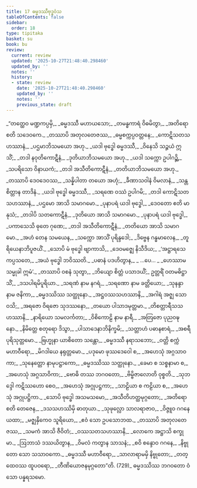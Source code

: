 ```yaml
---
title: 17 ဓမ္မဒဿီဗုဒ္ဓဝံသ
tableOfContents: false
sidebar:
  order: 18
type: tipitaka
basket: su
book: bu
review:
  current: review
  updated: '2025-10-27T21:48:40.298460'
  updated_by: ''
  notes: ''
  history:
  - state: review
    date: '2025-10-27T21:48:40.298460'
    updated_by: ''
    notes: ''
    previous_state: draft
---
```



<ReviewStatus review={frontmatter.review} showDetails={true} />

<HypothesisAnnotation frontmatter={frontmatter} />

<DynamicBreadcrumb />

<Division number="1" book="bu" e="ch" v="21" p="355">

<Paragraph number="722" type="verses" book="bu">
_“တတ္ထေဝ မဏ္ဍကပ္ပမှိ,_  
_ဓမ္မဒဿီ မဟာယသော;_  
_တမန္ဓကာရံ ဝိဓမိတွာ,_  
_အတိရောစတိ သဒေဝကေ._  

</Paragraph>

</Division>
<Division number="2" book="bu" e="ch" v="21" p="355">

<Paragraph number="723" type="verses" book="bu">
_တဿာပိ အတုလတေဇဿ,_  
_ဓမ္မစက္ကပ္ပဝတ္တနေ;_  
_ကောဋိသတသဟဿာနံ,_  
_ပဌမာဘိသမယော အဟု._  

</Paragraph>

</Division>
<Division number="3" book="bu" e="ch" v="21" p="355">

<Paragraph number="724" type="verses" book="bu">
_ယဒါ ဗုဒ္ဓေါ ဓမ္မဒဿီ,_  
_ဝိနေသိ သဉ္ဇယံ ဣသိံ;_  
_တဒါ နဝုတိကောဋီနံ,_  
_ဒုတိယာဘိသမယော အဟု._  

</Paragraph>

</Division>
<Division number="4" book="bu" e="ch" v="21" p="355">

<Paragraph number="725" type="verses" book="bu">
_ယဒါ သက္ကော ဥပါဂဉ္ဆိ,_  
_သပရိသော ဝိနာယကံ;_  
_တဒါ အသီတိကောဋီနံ,_  
_တတိယာဘိသမယော အဟု._  

</Paragraph>

</Division>
<Division number="5" book="bu" e="ch" v="21" p="355">

<Paragraph number="726" type="verses" book="bu">
_တဿာပိ ဒေဝဒေဝဿ,_  
_သန္နိပါတာ တယော အဟုံ;_  
_ခီဏာသဝါနံ ဝိမလာနံ,_  
_သန္တစိတ္တာန တာဒိနံ._  

</Paragraph>

</Division>
<Division number="6" book="bu" e="ch" v="21" p="355">

<Paragraph number="727" type="verses" book="bu">
_ယဒါ ဗုဒ္ဓေါ ဓမ္မဒဿီ,_  
_သရဏေ ဝဿံ ဥပါဂမိ;_  
_တဒါ ကောဋိသတသဟဿာနံ,_  
_ပဌမော အာသိ သမာဂမော._  

</Paragraph>

</Division>
<Division number="7" book="bu" e="ch" v="21" p="356">

<Paragraph number="728" type="verses" book="bu">
_ပုနာပရံ ယဒါ ဗုဒ္ဓေါ,_  
_ဒေဝတော ဧတိ မာနုသံ;_  
_တဒါပိ သတကောဋီနံ,_  
_ဒုတိယော အာသိ သမာဂမော._  

</Paragraph>

</Division>
<Division number="8" book="bu" e="ch" v="21" p="356">

<Paragraph number="729" type="verses" book="bu">
_ပုနာပရံ ယဒါ ဗုဒ္ဓေါ,_  
_ပကာသေသိ ဓုတေ ဂုဏေ;_  
_တဒါ အသီတိကောဋီနံ,_  
_တတိယော အာသိ သမာဂမော._  

</Paragraph>

</Division>
<Division number="9" book="bu" e="ch" v="21" p="356">

<Paragraph number="730" type="verses" book="bu">
_အဟံ တေန သမယေန,_  
_သက္ကော အာသိံ ပုရိန္ဒဒေါ;_  
_ဒိဗ္ဗေန ဂန္ဓမာလေန,_  
_တူရိယေနာဘိပူဇယိံ._  

</Paragraph>

</Division>
<Division number="10" book="bu" e="ch" v="21" p="356">

<Paragraph number="731" type="verses" book="bu">
_သောပိ မံ ဗုဒ္ဓေါ ဗျာကာသိ,_  
_ဒေဝမဇ္ဈေ နိသီဒိယ;_  
_‘အဋ္ဌာရသေ ကပ္ပသတေ,_  
_အယံ ဗုဒ္ဓေါ ဘဝိဿတိ._  

</Paragraph>

</Division>
<Division number="11" book="bu" e="ch" v="21" p="356">

<Paragraph number="732" type="verses" book="bu">
_ပဓာနံ ပဒဟိတွာန,_  
_ …ပေ… _  
_ဟေဿာမ သမ္မုခါ ဣမံ’._  

</Paragraph>

</Division>
<Division number="12" book="bu" e="ch" v="21" p="356">

<Paragraph number="733" type="verses" book="bu">
_တဿာပိ ဝစနံ သုတွာ,_  
_ဘိယျော စိတ္တံ ပသာဒယိံ;_  
ဥတ္တရိံ ဝတမဓိဋ္ဌာသိံ,_  
_ဒသပါရမိပူရိယာ._  

</Paragraph>

</Division>
<Division number="13" book="bu" e="ch" v="21" p="356">

<Paragraph number="734" type="verses" book="bu">
_သရဏံ နာမ နဂရံ,_  
_သရဏော နာမ ခတ္တိယော;_  
_သုနန္ဒာ နာမ ဇနိကာ,_  
_ဓမ္မဒဿိဿ သတ္ထုနော._  

</Paragraph>

</Division>
<Division number="14" book="bu" e="ch" v="21" p="356">

<Paragraph number="735" type="verses" book="bu">
_အဋ္ဌဝဿသဟဿာနိ,_  
_အဂါရံ အဇ္ဈ သော ဝသိ;_  
_အရဇော ဝိရဇော သုဒဿနော,_  
_တယော ပါသာဒမုတ္တမာ._  

</Paragraph>

</Division>
<Division number="15" book="bu" e="ch" v="21" p="356">

<Paragraph number="736" type="verses" book="bu">
_တိစတ္တာရီသသဟဿာနိ,_  
_နာရိယော သမလင်္ကတာ;_  
_ဝိစိကောဠိ နာမ နာရီ,_  
_အတြဇော ပုညဝဍ္ဎနော._  

</Paragraph>

</Division>
<Division number="16" book="bu" e="ch" v="21" p="356">

<Paragraph number="737" type="verses" book="bu">
_နိမိတ္တေ စတုရော ဒိသွာ,_  
_ပါသာဒေနာဘိနိက္ခမိ;_  
_သတ္တာဟံ ပဓာနစာရံ,_  
_အစရီ ပုရိသုတ္တမော._  

</Paragraph>

</Division>
<Division number="17" book="bu" e="ch" v="21" p="356">

<Paragraph number="738" type="verses" book="bu">
_ဗြဟ္မုနာ ယာစိတော သန္တော,_  
_ဓမ္မဒဿီ နရာသဘော;_  
_ဝတ္တိ စက္ကံ မဟာဝီရော,_  
_မိဂဒါယေ နရုတ္တမော._  

</Paragraph>

</Division>
<Division number="18" book="bu" e="ch" v="21" p="356">

<Paragraph number="739" type="verses" book="bu">
_ပဒုမော ဖုဿဒေဝေါ စ,_  
_အဟေသုံ အဂ္ဂသာဝကာ;_  
_သုနေတ္တော နာမုပဋ္ဌာကော,_  
_ဓမ္မဒဿိဿ သတ္ထုနော._  

</Paragraph>

</Division>
<Division number="19" book="bu" e="ch" v="21" p="356">

<Paragraph number="740" type="verses" book="bu">
_ခေမာ စ သစ္စနာမာ စ,_  
_အဟေသုံ အဂ္ဂသာဝိကာ;_  
_ဗောဓိ တဿ ဘဂဝတော,_  
_ဗိမ္ဗိဇာလောတိ ဝုစ္စတိ._  

</Paragraph>

</Division>
<Division number="20" book="bu" e="ch" v="21" p="356">

<Paragraph number="741" type="verses" book="bu">
_သုဘဒ္ဒေါ ကဋိဿဟော စေဝ,_  
_အဟေသုံ အဂ္ဂုပဋ္ဌကာ;_  
_သာဠိယာ စ ကဠိယာ စ,_  
_အဟေသုံ အဂ္ဂုပဋ္ဌိကာ._  

</Paragraph>

</Division>
<Division number="21" book="bu" e="ch" v="21" p="357">

<Paragraph number="742" type="verses" book="bu">
_သောပိ ဗုဒ္ဓေါ အသမသမော,_  
_အသီတိဟတ္ထမုဂ္ဂတော;_  
_အတိရောစတိ တေဇေန,_  
_ဒသသဟဿိမှိ ဓာတုယာ._  

</Paragraph>

</Division>
<Division number="22" book="bu" e="ch" v="21" p="357">

<Paragraph number="743" type="verses" book="bu">
_သုဖုလ္လော သာလရာဇာဝ,_  
_ဝိဇ္ဇူဝ ဂဂနေ ယထာ;_  
_မဇ္ဈနှိကေဝ သူရိယော,_  
_ဧဝံ သော ဥပသောဘထ._  

</Paragraph>

</Division>
<Division number="23" book="bu" e="ch" v="21" p="357">

<Paragraph number="744" type="verses" book="bu">
_တဿာပိ အတုလတေဇဿ,_  
_သမကံ အာသိ ဇီဝိတံ;_  
_ဝဿသတသဟဿာနိ,_  
_လောကေ အဋ္ဌာသိ စက္ခုမာ._  

</Paragraph>

</Division>
<Division number="24" book="bu" e="ch" v="21" p="357">

<Paragraph number="745" type="verses" book="bu">
_ဩဘာသံ ဒဿယိတွာန,_  
_ဝိမလံ ကတွာန သာသနံ;_  
_စဝိ စန္ဒောဝ ဂဂနေ,_  
_နိဗ္ဗုတော သော သသာဝကော._  

</Paragraph>

</Division>
<Division number="25" book="bu" e="ch" v="21" p="357">

<Paragraph number="746" type="verses" book="bu">
_ဓမ္မဒဿီ မဟာဝီရော,_  
_သာလာရာမမှိ နိဗ္ဗုတော;_  
_တတ္ထေဝဿ ထူပဝရော,_  
_တီဏိယောဇနမုဂ္ဂတော”တိ. (729)_  


</Paragraph>
</Division>

<Paragraph number="747" type="center" book="bu">
ဓမ္မဒဿိဿ ဘဂဝတော ဝံသော ပန္နရသမော.
</Paragraph>